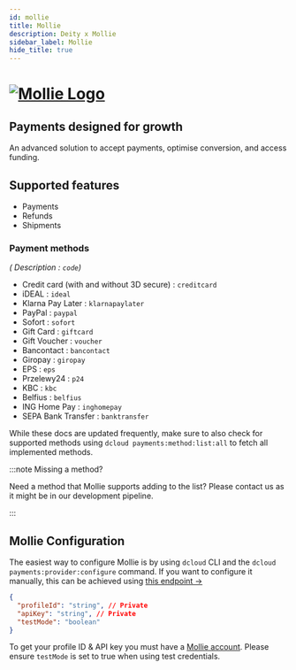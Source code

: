 ```yaml
---
id: mollie
title: Mollie
description: Deity x Mollie
sidebar_label: Mollie
hide_title: true
---
```



<h1>
<a href="https://mollie.com/" rel="noreferrer noopener" target="_blank" aria-label="visit the Mollie site" className="invert">
  <img src="/docs/img/docs/platform/mollie-logo.svg" alt="Mollie Logo" className="height80 pb20"/>
</a>
</h1>

<h2>Payments designed for growth</h2>

An advanced solution to accept payments, optimise conversion, and access funding.



<Notice />

## Supported features

- Payments
- Refunds
- Shipments

### Payment methods

*( Description : `code`)*

- Credit card (with and without 3D secure) : `creditcard`
- iDEAL : `ideal`
- Klarna Pay Later : `klarnapaylater`
- PayPal : `paypal`
- Sofort : `sofort`
- Gift Card : `giftcard`
- Gift Voucher : `voucher`
- Bancontact : `bancontact`
- Giropay : `giropay`
- EPS : `eps`
- Przelewy24 : `p24`
- KBC : `kbc`
- Belfius : `belfius`
- ING Home Pay : `inghomepay`
- SEPA Bank Transfer : `banktransfer`

While these docs are updated frequently, make sure to also check for supported methods using `dcloud payments:method:list:all` to fetch all implemented methods.

:::note Missing a method?

Need a method that Mollie supports adding to the list? Please contact us as it might be in our development pipeline.

:::

## Mollie Configuration

The easiest way to configure Mollie is by using `dcloud` CLI and the `dcloud payments:provider:configure` command. If you want to configure it manually, this can be achieved using [this endpoint →](https://dpsg.deity.cloud/#/Management/EnvironmentPaymentProviderController_mollie_create)


```json
{
  "profileId": "string", // Private
  "apiKey": "string", // Private
  "testMode": "boolean"
}
```

To get your profile ID &amp; API key you must have a [Mollie account](https://www.mollie.com/dashboard/).  Please ensure `testMode` is set to true when using test credentials.
